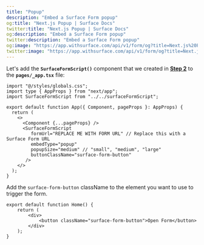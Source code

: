 ```yaml
---
title: "Popup"
description: "Embed a Surface Form popup"
og:title: "Next.js Popup | Surface Docs"
twitter:title: "Next.js Popup | Surface Docs"
og:description: "Embed a Surface Form popup"
twitter:description: "Embed a Surface Form popup"
og:image: "https://app.withsurface.com/api/v1/form/og?title=Next.js%20Popup"
twitter:image: "https://app.withsurface.com/api/v1/form/og?title=Next.js%20Popup"
---
```


Let's add the **`SurfaceFormScript()`** component that we created in [**Step 2**](/guides/embedding/next/page-router/component) to the **`pages/_app.tsx`** file:

```tsx
import "@/styles/globals.css";
import type { AppProps } from "next/app";
import SurfaceFormScript from "../../surfaceFormScript";

export default function App({ Component, pageProps }: AppProps) {
  return (
    <>
      <Component {...pageProps} />
      <SurfaceFormScript
         formUrl="REPLACE ME WITH FORM URL" // Replace this with a Surface Form URL
         embedType="popup"
         popupSize="medium" // "small", "medium", "large"
         buttonClassName="surface-form-button"
       />
    </>
  );
}
```

Add the `surface-form-button` className to the element you want to use to trigger the form.

```tsx
export default function Home() {
    return (
        <div>
            <button className="surface-form-button">Open Form</button>
        </div>
    );
}
``` 